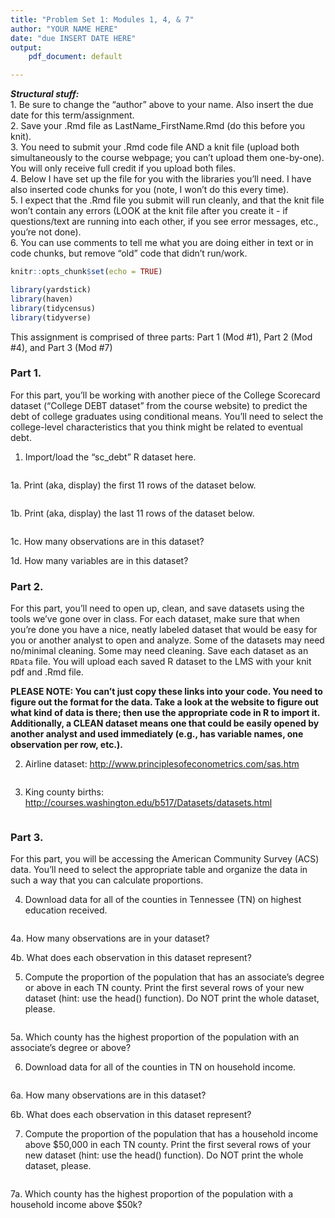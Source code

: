 ---
title: "Problem Set 1: Modules 1, 4, & 7"
author: "YOUR NAME HERE"
date: "due INSERT DATE HERE"
output:
    pdf_document: default

---
***Structural stuff:***      
1. Be sure to change the "author" above to your name. Also insert the due date for this term/assignment.    
2. Save your .Rmd file as LastName_FirstName.Rmd (do this before you knit).    
3. You need to submit your .Rmd code file AND a knit file (upload both simultaneously to the course webpage; you can't upload them one-by-one). You will only receive full credit if you upload both files.    
4. Below I have set up the file for you with the libraries you'll need. I have also inserted code chunks for you (note, I won't do this every time).        
5. I expect that the .Rmd file you submit will run cleanly, and that the knit file won't contain any errors (LOOK at the knit file after you create it - if questions/text are running into each other, if you see error messages, etc., you're not done).      
6. You can use comments to tell me what you are doing either in text or in code chunks, but remove "old" code that didn't run/work.      

```{r}
knitr::opts_chunk$set(echo = TRUE)

library(yardstick)
library(haven)
library(tidycensus)
library(tidyverse)
```

This assignment is comprised of three parts: Part 1 (Mod #1), Part 2 (Mod #4), and Part 3 (Mod #7)

### Part 1.

For this part, you'll be working with another piece of the College Scorecard dataset ("College DEBT dataset" from the course website) to predict the debt of college graduates using conditional means. You'll need to select the college-level characteristics that you think might be related to eventual debt.  

1. Import/load the "sc_debt" R dataset here. 
```{r}

```

1a. Print (aka, display) the first 11 rows of the dataset below.
```{r}

```

1b. Print (aka, display) the last 11 rows of the dataset below.
```{r}

```

1c. How many observations are in this dataset? 




1d. How many variables are in this dataset? 

### Part 2. 

For this part, you'll need to open up, clean, and save datasets using the tools we've gone over in class. For each dataset, make sure that when you're done you have a nice, neatly labeled dataset that would be easy for you or another analyst to open and analyze. Some of the datasets may need no/minimal cleaning. Some may need cleaning. Save each dataset as an `RData` file. You will upload each saved R dataset to the LMS with your knit pdf and .Rmd file. 

**PLEASE NOTE: You can't just copy these links into your code. You need to figure out the format for the data. Take a look at the website to figure out what kind of data is there; then use the appropriate code in R to import it. Additionally, a CLEAN dataset means one that could be easily opened by another analyst and used immediately (e.g., has variable names, one observation per row, etc.).**

2. Airline dataset: 
[http://www.principlesofeconometrics.com/sas.htm]()
```{r}

```

3. King county births: 
[http://courses.washington.edu/b517/Datasets/datasets.html]() 
```{r}

```


### Part 3. 

For this part, you will be accessing the American Community Survey (ACS) data. You’ll need to select the appropriate table and organize the data in such a way that you can calculate proportions.

4. Download data for all of the counties in Tennessee (TN) on highest education received.
```{r}

```

4a. How many observations are in your dataset? 

4b. What does each observation in this dataset represent? 


5. Compute the proportion of the population that has an associate’s degree or above in each TN county. Print the first several rows of your new dataset (hint: use the head() function). Do NOT print the whole dataset, please.
```{r}

```

5a. Which county has the highest proportion of the population with an associate's degree or above? 


6. Download data for all of the counties in TN on household income.
```{r}

```

6a. How many observations are in this dataset?


6b. What does each observation in this dataset represent?


7. Compute the proportion of the population that has a household income above $50,000 in each TN county. Print the first several rows of your new dataset (hint: use the head() function). Do NOT print the whole dataset, please.
```{r}

```

7a. Which county has the highest proportion of the population with a household income above $50k? 
